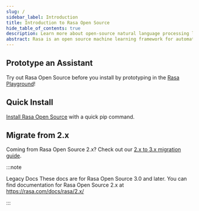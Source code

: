 ```yaml
---
slug: /
sidebar_label: Introduction
title: Introduction to Rasa Open Source
hide_table_of_contents: true
description: Learn more about open-source natural language processing library Rasa for conversation handling, intent classification and entity extraction in on premise chatbots.
abstract: Rasa is an open source machine learning framework for automated text and voice-based conversations. Understand messages, hold conversations, and connect to messaging channels and APIs.
---
```



## Prototype an Assistant

Try out Rasa Open Source before you install by prototyping in the [Rasa Playground](playground.mdx)!

## Quick Install

[Install Rasa Open Source](installation.mdx) with a quick pip command.

## Migrate from 2.x

Coming from Rasa Open Source 2.x? Check out our [2.x to 3.x migration guide](migration-guide.mdx).

:::note

Legacy Docs These docs are for Rasa Open Source 3.0 and later. You can find documentation for Rasa Open Source 2.x at https://rasa.com/docs/rasa/2.x/

:::
